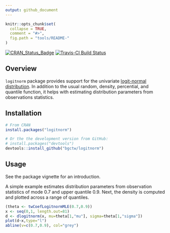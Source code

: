 ---
output: github_document
---

<!-- 
README.md is generated from README.Rmd. Please edit that file
knitr::knit("README.Rmd") 
-->


```{r, echo = FALSE}
knitr::opts_chunk$set(
  collapse = TRUE,
  comment = "#>",
  fig.path = "tools/README-"
)
```

[![CRAN_Status_Badge](http://www.r-pkg.org/badges/version/logitnorm)](http://cran.r-project.org/package=logitnorm)
[![Travis-CI Build Status](https://travis-ci.org/bgctw/logitnorm.svg?branch=master)](https://travis-ci.org/bgctw/logitnorm)


## Overview

`logitnorm` package provides support for the univariate
[logit-normal
distribution](https://en.wikipedia.org/wiki/Logit-normal_distribution). In
addition to the usual random, density, percential, and quantile function, it
helps with estimating distribution parameters from observations statistics.

## Installation

```{r, eval = FALSE}
# From CRAN
install.packages("logitnorm")

# Or the the development version from GitHub:
# install.packages("devtools")
devtools::install_github("bgctw/logitnorm")
```

## Usage

See the package vignette for an introduction.

A simple example estimates distribution parameters from observation
statistics of mode 0.7 and upper quantile 0.9. Next, the density is
computed and plotted across a range of quantiles.
 
```{r example}
(theta <- twCoefLogitnormMLE(0.7,0.9))
x <- seq(0,1, length.out=81) 
d <- dlogitnorm(x, mu=theta[1,"mu"], sigma=theta[1,"sigma"])
plot(d~x,type="l")
abline(v=c(0.7,0.9), col="grey")
```
